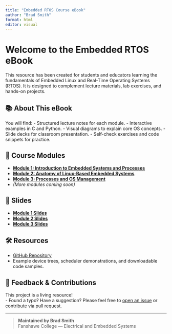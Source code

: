 ```yaml
---
title: "Embedded RTOS Course eBook"
author: "Brad Smith"
format: html
editor: visual
---
```


# Welcome to the Embedded RTOS eBook

This resource has been created for students and educators learning the fundamentals of Embedded Linux and Real-Time Operating Systems (RTOS). It is designed to complement lecture materials, lab exercises, and hands-on projects.


## 📚 About This eBook

You will find: - Structured lecture notes for each module. - Interactive examples in C and Python. - Visual diagrams to explain core OS concepts. - Slide decks for classroom presentation. - Self-check exercises and code snippets for practice.

## 📖 Course Modules

-   [**Module 1: Introduction to Embedded Systems and Processes**](lecture01.qmd)
-   [**Module 2: Anatomy of Linux-Based Embedded Systems**](lecture02.qmd)
-   [**Module 3: Processes and OS Management**](module03.qmd)
-   *(More modules coming soon)*

## 🎥 Slides

-   [**Module 1 Slides**](module01/slides.qmd)
-   [**Module 2 Slides**](module02/slides.qmd)
-   [**Module 3 Slides**](Module03_slidedeck.qmd)

## 🛠 Resources

-   [GitHub Repository](https://github.com/CocoaDevLondon/embedded-RTOS-ebook)
-   Example device trees, scheduler demonstrations, and downloadable code samples.

## 🤝 Feedback & Contributions

This project is a living resource!\
- Found a typo? Have a suggestion? Please feel free to [open an issue](https://github.com/CocoaDevLondon/embedded-RTOS-ebook/issues) or contribute via pull request.

------------------------------------------------------------------------

> **Maintained by Brad Smith**\
> Fanshawe College — Electrical and Embedded Systems
